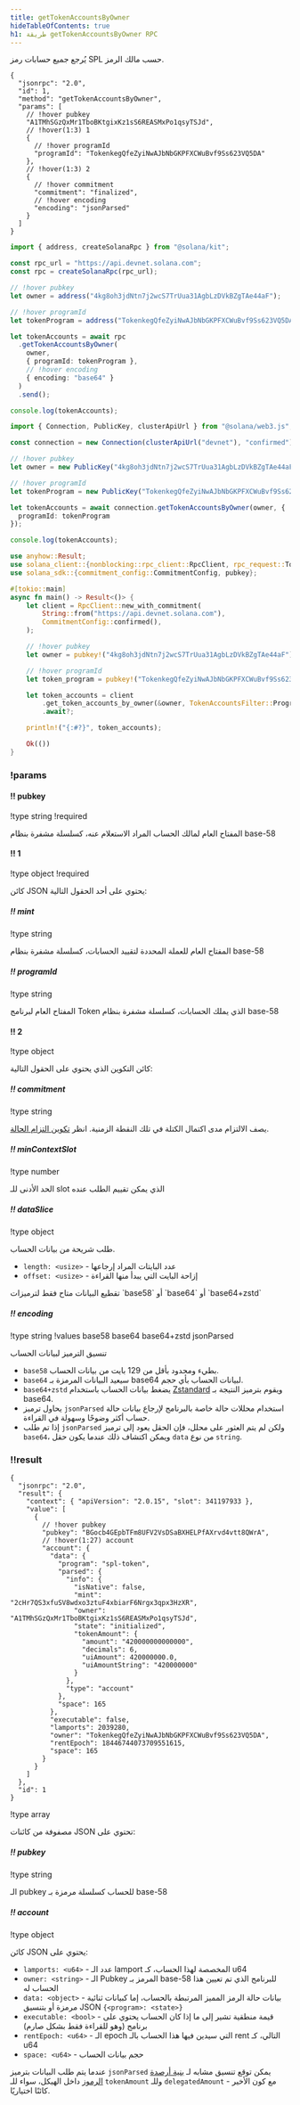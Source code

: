 ```yaml
---
title: getTokenAccountsByOwner
hideTableOfContents: true
h1: طريقة getTokenAccountsByOwner RPC
---
```


يُرجع جميع حسابات رمز SPL حسب مالك الرمز.

<APIMethod>

```jsonc !!request curl
{
  "jsonrpc": "2.0",
  "id": 1,
  "method": "getTokenAccountsByOwner",
  "params": [
    // !hover pubkey
    "A1TMhSGzQxMr1TboBKtgixKz1sS6REASMxPo1qsyTSJd",
    // !hover(1:3) 1
    {
      // !hover programId
      "programId": "TokenkegQfeZyiNwAJbNbGKPFXCWuBvf9Ss623VQ5DA"
    },
    // !hover(1:3) 2
    {
      // !hover commitment
      "commitment": "finalized",
      // !hover encoding
      "encoding": "jsonParsed"
    }
  ]
}
```

```ts !!request title="Kit"
import { address, createSolanaRpc } from "@solana/kit";

const rpc_url = "https://api.devnet.solana.com";
const rpc = createSolanaRpc(rpc_url);

// !hover pubkey
let owner = address("4kg8oh3jdNtn7j2wcS7TrUua31AgbLzDVkBZgTAe44aF");

// !hover programId
let tokenProgram = address("TokenkegQfeZyiNwAJbNbGKPFXCWuBvf9Ss623VQ5DA");

let tokenAccounts = await rpc
  .getTokenAccountsByOwner(
    owner,
    { programId: tokenProgram },
    // !hover encoding
    { encoding: "base64" }
  )
  .send();

console.log(tokenAccounts);
```

```ts !!request title="web3.js"
import { Connection, PublicKey, clusterApiUrl } from "@solana/web3.js";

const connection = new Connection(clusterApiUrl("devnet"), "confirmed");

// !hover pubkey
let owner = new PublicKey("4kg8oh3jdNtn7j2wcS7TrUua31AgbLzDVkBZgTAe44aF");

// !hover programId
let tokenProgram = new PublicKey("TokenkegQfeZyiNwAJbNbGKPFXCWuBvf9Ss623VQ5DA");

let tokenAccounts = await connection.getTokenAccountsByOwner(owner, {
  programId: tokenProgram
});

console.log(tokenAccounts);
```

```rs !!request title="Rust"
use anyhow::Result;
use solana_client::{nonblocking::rpc_client::RpcClient, rpc_request::TokenAccountsFilter};
use solana_sdk::{commitment_config::CommitmentConfig, pubkey};

#[tokio::main]
async fn main() -> Result<()> {
    let client = RpcClient::new_with_commitment(
        String::from("https://api.devnet.solana.com"),
        CommitmentConfig::confirmed(),
    );

    // !hover pubkey
    let owner = pubkey!("4kg8oh3jdNtn7j2wcS7TrUua31AgbLzDVkBZgTAe44aF");

    // !hover programId
    let token_program = pubkey!("TokenkegQfeZyiNwAJbNbGKPFXCWuBvf9Ss623VQ5DA");

    let token_accounts = client
        .get_token_accounts_by_owner(&owner, TokenAccountsFilter::ProgramId(token_program))
        .await?;

    println!("{:#?}", token_accounts);

    Ok(())
}
```

### !params

#### !! pubkey

!type string !required

المفتاح العام لمالك الحساب المراد الاستعلام عنه، كسلسلة مشفرة بنظام base-58

#### !! 1

!type object !required

كائن JSON يحتوي على أحد الحقول التالية:

##### !! mint

!type string

المفتاح العام للعملة المحددة لتقييد الحسابات، كسلسلة مشفرة بنظام base-58

##### !! programId

!type string

المفتاح العام لبرنامج Token الذي يملك الحسابات، كسلسلة مشفرة بنظام base-58

#### !! 2

!type object

كائن التكوين الذي يحتوي على الحقول التالية:

##### !! commitment

!type string

يصف الالتزام مدى اكتمال الكتلة في تلك النقطة الزمنية. انظر
[تكوين التزام الحالة](/docs/rpc#configuring-state-commitment).

##### !! minContextSlot

!type number

الحد الأدنى للـ slot الذي يمكن تقييم الطلب عنده

##### !! dataSlice

!type object

طلب شريحة من بيانات الحساب.

- `length: <usize>` - عدد البايتات المراد إرجاعها
- `offset: <usize>` - إزاحة البايت التي يبدأ منها القراءة

<Callout type="info">
  تقطيع البيانات متاح فقط لترميزات `base58` أو `base64` أو `base64+zstd`
</Callout>

##### !! encoding

!type string !values base58 base64 base64+zstd jsonParsed

تنسيق الترميز لبيانات الحساب

- `base58` بطيء ومحدود بأقل من 129 بايت من بيانات الحساب.
- `base64` سيعيد البيانات المرمزة بـ base64 لبيانات الحساب بأي حجم.
- `base64+zstd` يضغط بيانات الحساب باستخدام
  [Zstandard](https://facebook.github.io/zstd/) ويقوم بترميز النتيجة بـ base64.
- يحاول ترميز `jsonParsed` استخدام محللات حالة خاصة بالبرنامج لإرجاع بيانات حالة
  حساب أكثر وضوحًا وسهولة في القراءة.
- إذا تم طلب `jsonParsed` ولكن لم يتم العثور على محلل، فإن الحقل يعود إلى ترميز
  `base64`، ويمكن اكتشاف ذلك عندما يكون حقل `data` من نوع `string`.

### !!result

```jsonc !response
{
  "jsonrpc": "2.0",
  "result": {
    "context": { "apiVersion": "2.0.15", "slot": 341197933 },
    "value": [
      {
        // !hover pubkey
        "pubkey": "BGocb4GEpbTFm8UFV2VsDSaBXHELPfAXrvd4vtt8QWrA",
        // !hover(1:27) account
        "account": {
          "data": {
            "program": "spl-token",
            "parsed": {
              "info": {
                "isNative": false,
                "mint": "2cHr7QS3xfuSV8wdxo3ztuF4xbiarF6Nrgx3qpx3HzXR",
                "owner": "A1TMhSGzQxMr1TboBKtgixKz1sS6REASMxPo1qsyTSJd",
                "state": "initialized",
                "tokenAmount": {
                  "amount": "420000000000000",
                  "decimals": 6,
                  "uiAmount": 420000000.0,
                  "uiAmountString": "420000000"
                }
              },
              "type": "account"
            },
            "space": 165
          },
          "executable": false,
          "lamports": 2039280,
          "owner": "TokenkegQfeZyiNwAJbNbGKPFXCWuBvf9Ss623VQ5DA",
          "rentEpoch": 18446744073709551615,
          "space": 165
        }
      }
    ]
  },
  "id": 1
}
```

!type array

مصفوفة من كائنات JSON تحتوي على:

##### !! pubkey

!type string

الـ pubkey للحساب كسلسلة مرمزة بـ base-58

##### !! account

!type object

كائن JSON يحتوي على:

- `lamports: <u64>` - عدد الـ lamport المخصصة لهذا الحساب، كـ u64
- `owner: <string>` - الـ Pubkey المرمز بـ base-58 للبرنامج الذي تم تعيين هذا
  الحساب له
- `data: <object>` - بيانات حالة الرمز المميز المرتبطة بالحساب، إما كبيانات
  ثنائية مرمزة أو بتنسيق JSON `{<program>: <state>}`
- `executable: <bool>` - قيمة منطقية تشير إلى ما إذا كان الحساب يحتوي على برنامج
  (وهو للقراءة فقط بشكل صارم)
- `rentEpoch: <u64>` - الـ epoch التي سيدين فيها هذا الحساب بالـ rent التالي، كـ
  u64
- `space: <u64>` - حجم بيانات الحساب

عندما يتم طلب البيانات بترميز `jsonParsed` يمكن توقع تنسيق مشابه لـ
[بنية أرصدة الرموز](/docs/rpc/json-structures#token-balances) داخل الهيكل، سواء
للـ `tokenAmount` وللـ `delegatedAmount` - مع كون الأخير كائنًا اختياريًا.

</APIMethod>
